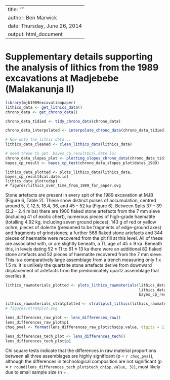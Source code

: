 --
title: ""
author: Ben Marwick
date: Thursday, June 26, 2014
output: html_document
---

# Supplementary details supporting the analysis of lithics from the 1989 excavations at Madjebebe (Malakanunja II)

```r
library(mjb1989excavationpaper)
lithics_data <- get_lithics_data()
chrono_data <- get_chrono_data()
```

```r
chrono_data_tidied <- tidy_chrono_data(chrono_data)
```

```r
chrono_data_interpolated <- interpolate_chrono_data(chrono_data_tidied)
```

```r
# Now onto the lithic data...
lithics_data_cleaned <- clean_lithics_data(lithics_data)
```


```r
# need these to get  bayes_cp_result$cal.date.lo)
chrono_data_slopes_plot <- plotting_slopes_chrono_data(chrono_data_tidied)
bayes_cp_result <- bayes_cp_test(chrono_data_slopes_plot$dates_1989)
```

```rplot-data
lithics_data_plotted <- plots_lithics_data(lithics_data,  bayes_cp_result$cal.date.lo)
lithics_data_plotted$p1
# figures/lithics_over_time_from_1989_for_paper.svg
```

Stone artefacts are present in every spit of the 1989 excavation at MJB (Figure 6, Table 2). These show distinct pulses of accumulation, centred around 5, 7, 12.5, 18.4, 36, and 45 – 52 ka (Figure 6). Between Spits 37 – 39 (2.2 – 2.4 m bs) there are 1900 flaked stone artefacts from the 7 mm sieve (including 41 of exotic chert), numerous pieces of high-grade haematite (totalling 4.92 kg, including seven ground pieces), 143 g of red or yellow ochre, pieces of dolerite (presumed to be fragments of edge-ground axes) and fragments of grindstones; a further 568 flaked stone artefacts and 344 pieces of haematite were recovered from the pit fill at this level. All of these are associated with, or are slightly beneath, a TL age of 45 ± 9 ka. Beneath this, in levels dating 52 ± 11 to 61 ± 13 ka there were an additional 82 flaked stone artefacts and 52 pieces of haematite recovered from the 7 mm sieve. This is a comparatively large assemblage from a trench measuring only 1 x 1.5 m. It is unlikely the quartzite stone artefacts derive from downward displacement of artefacts from the predominately quartz assemblage that overlies it.  

```r
lithics_rawmaterials_plotted <- plots_lithics_rawmaterials(lithics_data, 
                                                           lithics_data_plotted$spit, 
                                                           bayes_cp_result$cal.date.pr)                                                     
```


```r
lithics_rawmaterials_stratplotted <- stratiplot_lithics(lithics_rawmaterials_plotted$plot2)
# figures/stratplot.svg
```


```r
lens_differences_raw_plot <- lens_differences_raw()
lens_differences_raw_plot$p1
chsq_pval <- format(lens_differences_raw_plot$chsq$p.value, digits = 2)
```

```r
lens_differences_tech_plot <- lens_differences_tech()
lens_differences_tech_plot$p1

```

Chi square tests indicate that the differences in raw material proportions between all three assemblages are highly significant (p = `r chsq_pval`), although the differences in technological composition are not significant (p = `r round(lens_differences_tech_plot$tech_chi$p.value, 3)`), most likely due to small sample size (n = .  



